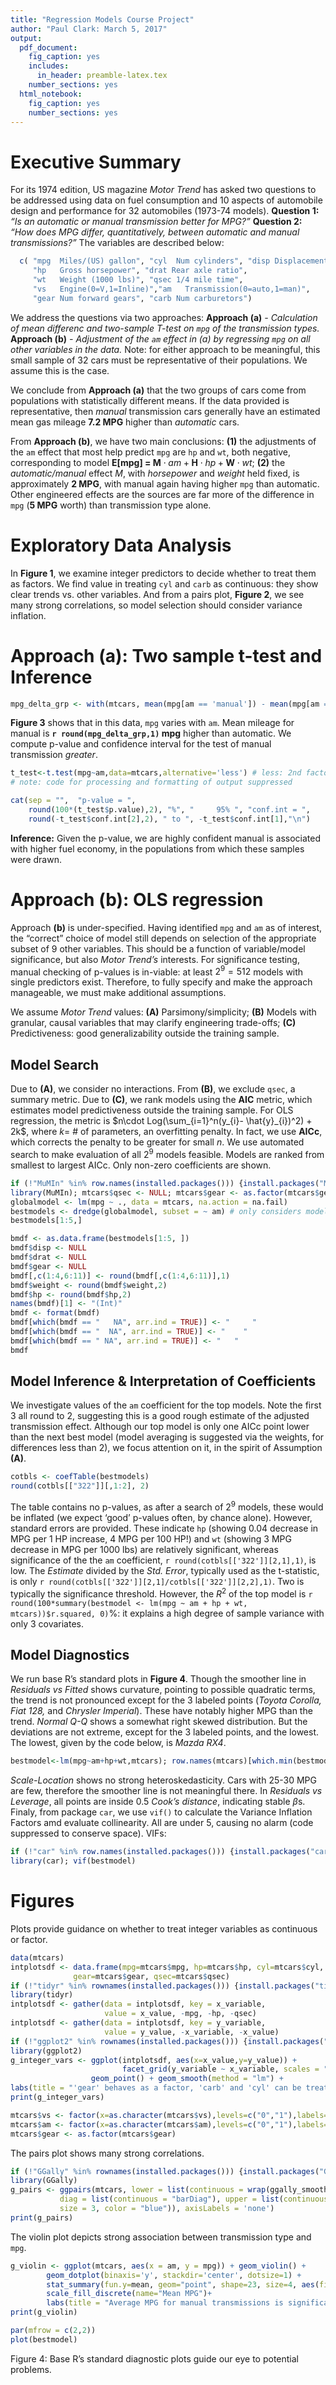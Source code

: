 ```yaml
---
title: "Regression Models Course Project"
author: "Paul Clark: March 5, 2017"
output:
  pdf_document:
    fig_caption: yes
    includes:
      in_header: preamble-latex.tex
    number_sections: yes
  html_notebook:
    fig_caption: yes
    number_sections: yes
---
```


# Executive Summary

For its 1974 edition, US magazine *Motor Trend* has asked two questions to be addressed using data on fuel consumption and 10 aspects of automobile design and performance for 32 automobiles (1973-74 models). **Question 1:** *“Is an automatic or manual transmission better for MPG?”* **Question 2:** *"How does MPG differ, quantitatively, between automatic and manual transmissions?"* The variables are described below:
```r
  c( "mpg  Miles/(US) gallon", "cyl  Num cylinders", "disp Displacement (cu.in.)", 
     "hp   Gross horsepower", "drat Rear axle ratio",
     "wt   Weight (1000 lbs)", "qsec 1/4 mile time", 
     "vs   Engine(0=V,1=Inline)","am   Transmission(0=auto,1=man)",
     "gear Num forward gears", "carb Num carburetors")  
```
We address the questions via two approaches: **Approach (a)** *- Calculation of mean differenc and two-sample T-test on `mpg` of the transmission types.* **Approach (b)** *- Adjustment of the `am` effect in (a) by regressing `mpg` on all other variables in the data.* Note: for either approach to be meaningful, this small sample of 32 cars must be representative of their populations. We assume this is the case.

We conclude from **Approach (a)** that the two groups of cars come from populations with statistically different means. If the data provided is representative, then *manual* transmission cars generally have an estimated mean gas mileage **7.2 MPG** higher than *automatic* cars.  

From **Approach (b)**, we have two main conclusions: **(1)** the adjustments of the `am` effect that most help predict `mpg` are `hp` and `wt`, both negative, corresponding to model $\textbf{E[mpg] = M}\cdot am + \textbf{H}\cdot hp + \textbf{W}\cdot wt$; **(2)** the *automatic/manual* effect $M$, with *horsepower* and *weight* held fixed, is approximately **2 MPG**, with manual again having higher `mpg` than automatic.  Other engineered effects are the sources are far more of the difference in `mpg` (**5 MPG** worth) than transmission type alone. 

# Exploratory Data Analysis
In **Figure 1**, we examine integer predictors to decide whether to treat them as factors. We find value in treating `cyl` and `carb` as continuous: they show clear trends vs. other variables. And from a pairs plot, **Figure 2**, we see many strong correlations, so model selection should consider variance inflation.

# Approach (a): Two sample t-test and Inference
```r
mpg_delta_grp <- with(mtcars, mean(mpg[am == 'manual']) - mean(mpg[am == 'auto']))
```
**Figure 3** shows that in this data, `mpg` varies with `am`.  Mean mileage for manual is **`r round(mpg_delta_grp,1)` mpg** higher than automatic. We compute p-value and confidence interval for the test of manual transmission *greater*.  
```r
t_test<-t.test(mpg~am,data=mtcars,alternative='less') # less: 2nd factor is t.test base
# note: code for processing and formatting of output suppressed
```

```r
cat(sep = "",  "p-value = ", 
    round(100*(t_test$p.value),2), "%", "     95% ", "conf.int = ", 
    round(-t_test$conf.int[2],2), " to ", -t_test$conf.int[1],"\n")
```
**Inference:** Given the p-value, we are highly confident manual is associated with higher fuel economy, in the populations from which these samples were drawn.

# Approach (b): OLS regression

Approach **(b)** is under-specified. Having identified `mpg` and `am` as of interest, the "correct" choice of model still depends on selection of the appropriate subset of 9 other variables. This should be a function of variable/model significance, but also *Motor Trend's* interests.  For significance testing, manual checking of p-values is in-viable: at least $2^{9} = 512$ models with single predictors exist. Therefore, to fully specify and make the approach manageable, we must make additional assumptions.

We assume *Motor Trend* values: **(A)** Parsimony/simplicity; **(B)** Models with granular, causal variables that may clarify engineering trade-offs; **(C)** Predictiveness: good generalizability outside the training sample.

## Model Search

Due to **(A)**, we consider no interactions.  From **(B)**, we exclude `qsec`, a summary metric.  Due to **(C)**, we rank models using the **AIC** metric, which estimates model predictiveness outside the training sample.  For OLS regression, the metric is $n\cdot Log(\sum_{i=1}^n(y_{i}- \hat{y}_{i})^2) + 2k$, where $k =$ # of parameters, an overfitting penalty.  In fact, we use **AICc**, which corrects the penalty to be greater for small $n$. We use automated search to make evaluation of all $2^9$ models feasible. Models are ranked from smallest to largest AICc.  Only non-zero coefficients are shown.

```r
if (!"MuMIn" %in% row.names(installed.packages())) {install.packages("MuMIn")}
library(MuMIn); mtcars$qsec <- NULL; mtcars$gear <- as.factor(mtcars$gear)
globalmodel <- lm(mpg ~ ., data = mtcars, na.action = na.fail)
bestmodels <- dredge(globalmodel, subset = ~ am) # only considers models with `am`
bestmodels[1:5,]
```
```r
bmdf <- as.data.frame(bestmodels[1:5, ])
bmdf$disp <- NULL
bmdf$drat <- NULL
bmdf$gear <- NULL
bmdf[,c(1:4,6:11)] <- round(bmdf[,c(1:4,6:11)],1)
bmdf$weight <- round(bmdf$weight,2)
bmdf$hp <- round(bmdf$hp,2)
names(bmdf)[1] <- "(Int)"
bmdf <- format(bmdf)
bmdf[which(bmdf == "   NA", arr.ind = TRUE)] <- "     "
bmdf[which(bmdf == "  NA", arr.ind = TRUE)] <- "    "
bmdf[which(bmdf == " NA", arr.ind = TRUE)] <- "   "
bmdf
```

## Model Inference & Interpretation of Coefficients

We investigate values of the `am` coefficient for the top models. Note the first 3 all round to 2, suggesting this is a good rough estimate of the adjusted transmission effect. Although our top model is only one AICc point lower than the next best model (model averaging is suggested via the weights, for differences less than 2), we focus attention on it, in the spirit of Assumption **(A)**.
```r
cotbls <- coefTable(bestmodels)
round(cotbls[["322"]][,1:2], 2)
```
The table contains no p-values, as after a search of $2^9$ models, these would be inflated (we expect 'good' p-values often, by chance alone).  However, standard errors are provided.  These indicate `hp` (showing 0.04 decrease in MPG per 1 HP increase, 4 MPG per 100 HP!) and `wt` (showing 3 MPG decrease in MPG per 1000 lbs) are relatively significant, whereas significance of the the `am` coefficient, `r round(cotbls[['322']][2,1],1)`, is low. The *Estimate* divided by the *Std. Error*, typically used as the t-statistic, is only `r round(cotbls[['322']][2,1]/cotbls[['322']][2,2],1)`. Two is typically the significance threshold.  However, the $R^2$ of the top model is `r round(100*summary(bestmodel <- lm(mpg ~ am + hp + wt, mtcars))$r.squared, 0)`%: it explains a high degree of sample variance with only 3 covariates.

## Model Diagnostics

We run base R's standard plots in **Figure 4**.  Though the smoother line in *Residuals vs Fitted* shows curvature, pointing to possible quadratic terms, the trend is not pronounced except for the 3 labeled points (*Toyota Corolla, Fiat 128,* and *Chrysler Imperial*). These have notably higher MPG than the trend. *Normal Q-Q*  shows a somewhat right skewed distribution. But the deviations are not extreme, except for the 3 labeled points, and the lowest.  The lowest, given by the code below, is *Mazda RX4*.
```r
bestmodel<-lm(mpg~am+hp+wt,mtcars); row.names(mtcars)[which.min(bestmodel$residuals)]
```
*Scale-Location* shows no strong heteroskedasticity.  Cars with 25-30 MPG are few, therefore the smoother line is not meaningful there.  In *Residuals vs Leverage*, all points are inside 0.5 *Cook's distance*, indicating stable $\beta$s.  Finaly, from package `car`, we use `vif()` to calculate the Variance Inflation Factors amd evaluate collinearity. All are under 5, causing no alarm (code suppressed to conserve space). VIFs:
```r
if (!"car" %in% row.names(installed.packages())) {install.packages("car")}
library(car); vif(bestmodel)
```


# Figures
Plots provide guidance on whether to treat integer variables as continuous or factor.
```r
data(mtcars)
intplotsdf <- data.frame(mpg=mtcars$mpg, hp=mtcars$hp, cyl=mtcars$cyl, carb=mtcars$carb,
              gear=mtcars$gear, qsec=mtcars$qsec)
if (!"tidyr" %in% rownames(installed.packages())) {install.packages("tidyr")}
library(tidyr)
intplotsdf <- gather(data = intplotsdf, key = x_variable, 
                     value = x_value, -mpg, -hp, -qsec)
intplotsdf <- gather(data = intplotsdf, key = y_variable, 
                     value = y_value, -x_variable, -x_value)
if (!"ggplot2" %in% rownames(installed.packages())) {install.packages("ggplot2")}
library(ggplot2)
g_integer_vars <- ggplot(intplotsdf, aes(x=x_value,y=y_value)) + 
                         facet_grid(y_variable ~ x_variable, scales = "free") +
                  geom_point() + geom_smooth(method = "lm") +
labs(title = "'gear' behaves as a factor, 'carb' and 'cyl' can be treated as continous")
print(g_integer_vars)
```

```r
mtcars$vs <- factor(x=as.character(mtcars$vs),levels=c("0","1"),labels=c("v","s"))
mtcars$am <- factor(x=as.character(mtcars$am),levels=c("0","1"),labels=c("auto","manual"))
mtcars$gear <- as.factor(mtcars$gear)
```

The pairs plot  shows many strong correlations.
```r
if (!"GGally" %in% rownames(installed.packages())) {install.packages("GGally")}
library(GGally)
g_pairs <- ggpairs(mtcars, lower = list(continuous = wrap(ggally_smooth, color = "blue")),
           diag = list(continuous = "barDiag"), upper = list(continuous = wrap(ggally_cor,
           size = 3, color = "blue")), axisLabels = 'none')
print(g_pairs)
```

The violin plot depicts strong association between transmission type and `mpg`.
```r
g_violin <- ggplot(mtcars, aes(x = am, y = mpg)) + geom_violin() + 
        geom_dotplot(binaxis='y', stackdir='center', dotsize=1) +
        stat_summary(fun.y=mean, geom="point", shape=23, size=4, aes(fill = am)) +
        scale_fill_discrete(name="Mean MPG")+
        labs(title = "Average MPG for manual transmissions is significantly higher")
print(g_violin)
```

```r
par(mfrow = c(2,2))
plot(bestmodel)
```
Figure 4: Base R's standard diagnostic plots guide our eye to potential problems.